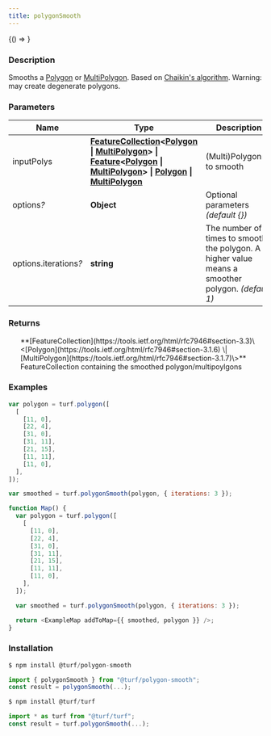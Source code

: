 ```yaml
---
title: polygonSmooth
---
```



<!-- Expose turf as global var for experimenting in the browser console -->

<BrowserOnly>{() => <WindowTurfGlobal turf={turf} />}</BrowserOnly>

### Description

Smooths a [Polygon](https://tools.ietf.org/html/rfc7946#section-3.1.6) or [MultiPolygon](https://tools.ietf.org/html/rfc7946#section-3.1.7). Based on [Chaikin's algorithm](http://graphics.cs.ucdavis.edu/education/CAGDNotes/Chaikins-Algorithm/Chaikins-Algorithm.html).
Warning: may create degenerate polygons.

### Parameters

| Name                       | Type                                                                                                                                                                                                                                                                                                                                                                                                                                                                                                                                                  | Description                                                                                       |
| -------------------------- | ----------------------------------------------------------------------------------------------------------------------------------------------------------------------------------------------------------------------------------------------------------------------------------------------------------------------------------------------------------------------------------------------------------------------------------------------------------------------------------------------------------------------------------------------------- | ------------------------------------------------------------------------------------------------- |
| inputPolys                 | **[FeatureCollection](https://tools.ietf.org/html/rfc7946#section-3.3)\<[Polygon](https://tools.ietf.org/html/rfc7946#section-3.1.6) \| [MultiPolygon](https://tools.ietf.org/html/rfc7946#section-3.1.7)\> \| [Feature](https://tools.ietf.org/html/rfc7946#section-3.2)\<[Polygon](https://tools.ietf.org/html/rfc7946#section-3.1.6) \| [MultiPolygon](https://tools.ietf.org/html/rfc7946#section-3.1.7)\> \| [Polygon](https://tools.ietf.org/html/rfc7946#section-3.1.6) \| [MultiPolygon](https://tools.ietf.org/html/rfc7946#section-3.1.7)** | (Multi)Polygon(s) to smooth                                                                       |
| options<i>?</i>            | **Object**                                                                                                                                                                                                                                                                                                                                                                                                                                                                                                                                            | Optional parameters _(default \{\})_                                                              |
| options.iterations<i>?</i> | **string**                                                                                                                                                                                                                                                                                                                                                                                                                                                                                                                                            | The number of times to smooth the polygon. A higher value means a smoother polygon. _(default 1)_ |

### Returns

<ul>
  **[FeatureCollection](https://tools.ietf.org/html/rfc7946#section-3.3)\<[Polygon](https://tools.ietf.org/html/rfc7946#section-3.1.6) \| [MultiPolygon](https://tools.ietf.org/html/rfc7946#section-3.1.7)\>** FeatureCollection containing the smoothed polygon/multipoylgons

</ul>

### Examples

```javascript
var polygon = turf.polygon([
  [
    [11, 0],
    [22, 4],
    [31, 0],
    [31, 11],
    [21, 15],
    [11, 11],
    [11, 0],
  ],
]);

var smoothed = turf.polygonSmooth(polygon, { iterations: 3 });
```

```javascript live
function Map() {
  var polygon = turf.polygon([
    [
      [11, 0],
      [22, 4],
      [31, 0],
      [31, 11],
      [21, 15],
      [11, 11],
      [11, 0],
    ],
  ]);

  var smoothed = turf.polygonSmooth(polygon, { iterations: 3 });

  return <ExampleMap addToMap={{ smoothed, polygon }} />;
}
```

### Installation

```javascript
$ npm install @turf/polygon-smooth

import { polygonSmooth } from "@turf/polygon-smooth";
const result = polygonSmooth(...);
```

```javascript
$ npm install @turf/turf

import * as turf from "@turf/turf";
const result = turf.polygonSmooth(...);
```
